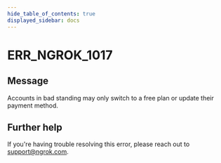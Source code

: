 ```yaml
---
hide_table_of_contents: true
displayed_sidebar: docs
---
```



# ERR_NGROK_1017

## Message

Accounts in bad standing may only switch to a free plan or update their payment method.

<ErrorDetails error="err_ngrok_1017" />

## Further help

If you're having trouble resolving this error, please reach out to [support@ngrok.com](mailto:support@ngrok.com?subject=Help%20with%20ERR_NGROK_1017).
